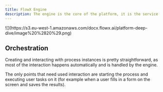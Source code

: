 ```yaml
---
title: FlowX Engine
description: The engine is the core of the platform, it is the service that runs instances of the process definitions, generates UI, communicates with the frontend and also with custom integrations and plugins. It keeps track of all currently running process instances and makes sure the process flows run correctly.
---
```


<Frame>
![](https://s3.eu-west-1.amazonaws.com/docx.flowx.ai/platform-deep-dive/image%20%2820%29.png)
</Frame>

## Orchestration

Creating and interacting with process instances is pretty straightforward, as most of the interaction happens automatically and is handled by the engine.

The only points that need used interaction are starting the process and executing user tasks on it (for example when a user fills in a form on the screen and saves the results).

<Card title="FlowX Engine setup guide" href="../../../setup-guides/flowx-engine-setup-guide/" icon ="files">
</Card>
